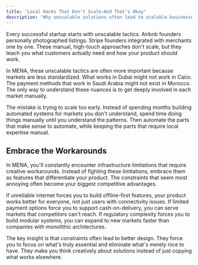 ```yaml
---
title: "Local Hacks That Don't Scale—And That's Okay"
description: "Why unscalable solutions often lead to scalable businesses"
---
```


Every successful startup starts with unscalable tactics. Airbnb founders personally photographed listings. Stripe founders integrated with merchants one by one. These manual, high-touch approaches don't scale, but they teach you what customers actually need and how your product should work.

In MENA, these unscalable tactics are often more important because markets are less standardized. What works in Dubai might not work in Cairo. The payment methods that work in Saudi Arabia might not exist in Morocco. The only way to understand these nuances is to get deeply involved in each market manually.

The mistake is trying to scale too early. Instead of spending months building automated systems for markets you don't understand, spend time doing things manually until you understand the patterns. Then automate the parts that make sense to automate, while keeping the parts that require local expertise manual.

## Embrace the Workarounds

In MENA, you'll constantly encounter infrastructure limitations that require creative workarounds. Instead of fighting these limitations, embrace them as features that differentiate your product. The constraints that seem most annoying often become your biggest competitive advantages.

If unreliable internet forces you to build offline-first features, your product works better for everyone, not just users with connectivity issues. If limited payment options force you to support cash-on-delivery, you can serve markets that competitors can't reach. If regulatory complexity forces you to build modular systems, you can expand to new markets faster than companies with monolithic architectures.

The key insight is that constraints often lead to better design. They force you to focus on what's truly essential and eliminate what's merely nice to have. They make you think creatively about solutions instead of just copying what works elsewhere.